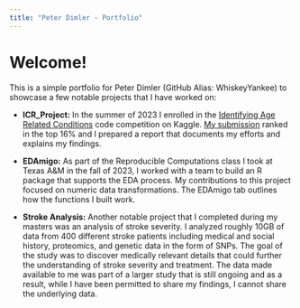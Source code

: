 ```yaml
---
title: "Peter Dimler - Portfolio"
---
```


# Welcome!
This is a simple portfolio for Peter Dimler (GitHub Alias: WhiskeyYankee) to showcase a few notable projects that I have worked on:

* **ICR_Project:** In the summer of 2023 I enrolled in the [Identifying Age Related Conditions](https://www.kaggle.com/competitions/icr-identify-age-related-conditions/overview/description) code competition on Kaggle. [My submission](https://www.kaggle.com/code/whiskeyyankee/notebook06df57f4df/report?scriptVersionId=137914322) ranked in the top 16% and I prepared a report that documents my efforts and explains my findings. 

* **EDAmigo:** As part of the Reproducible Computations class I took at Texas A&M in the fall of 2023, I worked with a team to build an R package that supports the EDA process. My contributions to this project focused on numeric data transformations. The EDAmigo tab outlines how the functions I built work. 

* **Stroke Analysis:** Another notable project that I completed during my masters was an analysis of stroke severity. I analyzed roughly 10GB of data from 400 different stroke patients including medical and social history, proteomics, and genetic data in the form of SNPs. The goal of the study was to discover medically relevant details that could further the understanding of stroke severity and treatment. The data made available to me was part of a larger study that is still ongoing and as a result, while I have been permitted to share my findings, I cannot share the underlying data. 
